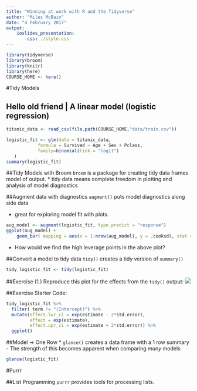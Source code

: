 ```yaml
---
title: "Winning at work with R and the Tidyverse"
author: "Miles McBain"
date: "4 February 2017"
output: 
    ioslides_presentation:
        css: ./style.css
---
```


```r
library(tidyverse)
library(broom)
library(knitr)
library(here)
COURSE_HOME <- here()
```

#Tidy Models

## Hello old friend | A linear model (logistic regression) {.codefont}
```r
titanic_data <- read_csv(file.path(COURSE_HOME,"data/train.csv"))
```
```r
logistic_fit <- glm(data = titanic_data,
            formula = Survived ~ Age + Sex + Pclass,
            family=binomial(link = "logit")
   )
summary(logistic_fit)
```

##Tidy Models with Broom
`broom` is a package for creating tidy data frames model of output.
* tidy data means complete freedom in plotting and analysis of model diagnostics


##Augment data with diagnostics
`augment()` puts model diagnostics along side data

* great for exploring model fit with plots.
```r
aug_model <- augment(logistic_fit, type.predict = "response")
ggplot(aug_model) +
    geom_bar( mapping = aes(x = 1:nrow(aug_model), y = .cooksd), stat = "identity")
```

* How would we find the high leverage points in the above plot?

##Convert a model to tidy data
`tidy()` creates a tidy version of `summary()`
```r
tidy_logistic_fit <- tidy(logistic_fit)
```

##Exercise
(1.) Reproduce this plot for the effects from the `tidy()` output:
![](./figs/effect_plot.png)

##Exercise
Starter Code:
```r
tidy_logistic_fit %>%
  filter( term != "(Intercept)") %>%        
  mutate(effect.lwr_ci = exp(estimate - 2*std.error),
         effect = exp(estimate),
         effect.upr_ci = exp(estimate + 2*std.error)) %>%
  ggplot()
```


##Model -> One Row
* `glance()` creates a data frame with a 1 row summary
    - The strength of this becomes apparent when comparing *many* models
```r
glance(logistic_fit)
```

#Purrr

##List Programming
`purrr` provides tools for processing lists.